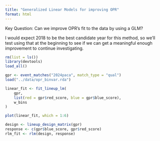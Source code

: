 ```yaml
---
title: "Generalized Linear Models for improving OPR"
format: html
---
```


Key Question: Can we improve OPR's fit to the data by using a GLM? 

I would expect 2018 to be the best candidate year for this method, so we'll test using that at the beginning to see if we can get a meaningful enough improvement to continue investigating. 

```r
rm(list = ls())
library(devtools)
load_all()

gpr <- event_matches("2024paca", match_type = "qual")
load("../data/opr_binvar.rda")

linear_fit <- fit_lineup_lm(
    gpr, 
    list(red = gpr$red_score, blue = gpr$blue_score), 
    w_bins
)

plot(linear_fit, which = 1:6)
```

```r
design <- lineup_design_matrix(gpr)
response <- c(gpr$blue_score, gpr$red_score)
rlm_fit <- rlm(design, response)
```

